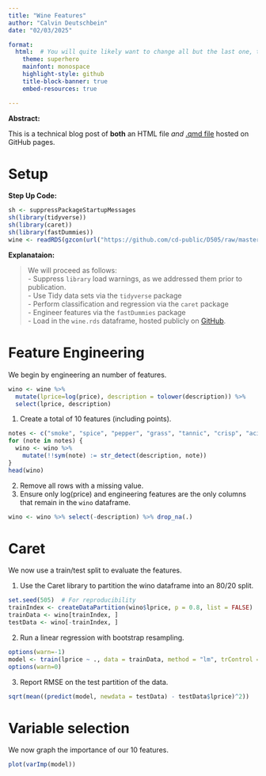```yaml
---
title: "Wine Features"
author: "Calvin Deutschbein"
date: "02/03/2025"

format: 
  html:  # You will quite likely want to change all but the last one, to taste
    theme: superhero  
    mainfont: monospace
    highlight-style: github
    title-block-banner: true
    embed-resources: true

---
```


**Abstract:**

This is a technical blog post of **both** an HTML file *and* [.qmd file](src/wine_features.qmd) hosted on GitHub pages.

# Setup

**Step Up Code:**
```r
sh <- suppressPackageStartupMessages
sh(library(tidyverse))
sh(library(caret))
sh(library(fastDummies))
wine <- readRDS(gzcon(url("https://github.com/cd-public/D505/raw/master/dat/wine.rds")))
```

**Explanataion:**

> We will proceed as follows:<br>
- Suppress `library` load warnings, as we addressed them prior to publication.<br>
- Use Tidy data sets via the `tidyverse` package<br>
- Perform classification and regression via the `caret` package<br>
- Engineer features via the `fastDummies` package<br>
- Load in the `wine.rds` dataframe, hosted publicly on [GitHub](https://github.com/cd-public/D505/raw/master/dat/wine.rds).

# Feature Engineering

We begin by engineering an number of features.

```r
wino <- wine %>% 
  mutate(lprice=log(price), description = tolower(description)) %>%
  select(lprice, description)
```

1. Create a total of 10 features (including points). 

```r
notes <- c("smoke", "spice", "pepper", "grass", "tannic", "crisp", "acidic", "bright", "smooth")
for (note in notes) {
  wino <- wino %>%
    mutate(!!sym(note) := str_detect(description, note))
}
head(wino)
```

2. Remove all rows with a missing value. 
3. Ensure only log(price) and engineering features are the only columns that remain in the `wino` dataframe.

```r
wino <- wino %>% select(-description) %>% drop_na(.)
```

# Caret

We now use a train/test split to evaluate the features.

1. Use the Caret library to partition the wino dataframe into an 80/20 split. 

```r
set.seed(505)  # For reproducibility
trainIndex <- createDataPartition(wino$lprice, p = 0.8, list = FALSE)
trainData <- wino[trainIndex, ]
testData <- wino[-trainIndex, ]
```

2. Run a linear regression with bootstrap resampling. 

```r
options(warn=-1)
model <- train(lprice ~ ., data = trainData, method = "lm", trControl = trainControl(method = "boot", number = 5))
options(warn=0)
```

3. Report RMSE on the test partition of the data.

```r
sqrt(mean((predict(model, newdata = testData) - testData$lprice)^2))
```

# Variable selection

We now graph the importance of our 10 features.

```r
plot(varImp(model))
```